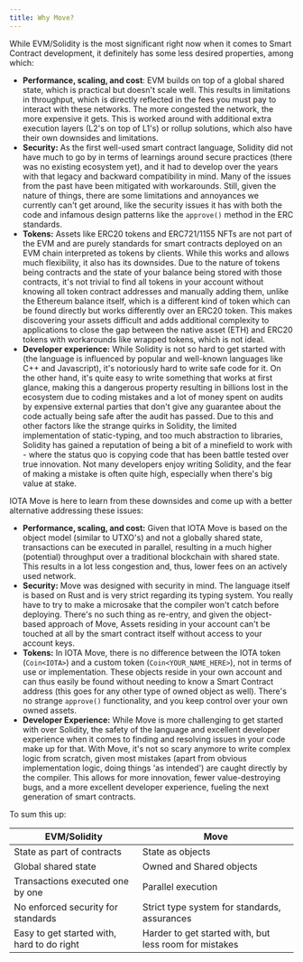 ```yaml
---
title: Why Move?
---
```


While EVM/Solidity is the most significant right now when it comes to Smart Contract development, it definitely has some less desired properties, among which:

 - **Performance, scaling, and cost**: EVM builds on top of a global shared state, which is practical but doesn't scale well. This results in limitations in throughput, which is directly reflected in the fees you must pay to interact with these networks. The more congested the network, the more expensive it gets. This is worked around with additional extra execution layers (L2's on top of L1's) or rollup solutions, which also have their own downsides and limitations.
 - **Security:** As the first well-used smart contract language, Solidity did not have much to go by in terms of learnings around secure practices (there was no existing ecosystem yet), and it had to develop over the years with that legacy and backward compatibility in mind. Many of the issues from the past have been mitigated with workarounds. Still, given the nature of things, there are some limitations and annoyances we currently can't get around, like the security issues it has with both the code and infamous design patterns like the `approve()` method in the ERC standards.
 - **Tokens:** Assets like ERC20 tokens and ERC721/1155 NFTs are not part of the EVM and are purely standards for smart contracts deployed on an EVM chain interpreted as tokens by clients. While this works and allows much flexibility, it also has its downsides. Due to the nature of tokens being contracts and the state of your balance being stored with those contracts, it's not trivial to find all tokens in your account without knowing all token contract addresses and manually adding them, unlike the Ethereum balance itself, which is a different kind of token which can be found directly but works differently over an ERC20 token. This makes discovering your assets difficult and adds additional complexity to applications to close the gap between the native asset (ETH) and ERC20 tokens with workarounds like wrapped tokens, which is not ideal.
 - **Developer experience:** While Solidity is not so hard to get started with (the language is influenced by popular and well-known languages like C++ and Javascript), it's notoriously hard to write safe code for it. On the other hand, it's quite easy to write something that works at first glance, making this a dangerous property resulting in billions lost in the ecosystem due to coding mistakes and a lot of money spent on audits by expensive external parties that don't give any guarantee about the code actually being safe after the audit has passed. Due to this and other factors like the strange quirks in Solidity, the limited implementation of static-typing, and too much abstraction to libraries, Solidity has gained a reputation of being a bit of a minefield to work with - where the status quo is copying code that has been battle tested over true innovation. Not many developers enjoy writing Solidity, and the fear of making a mistake is often quite high, especially when there's big value at stake. 

IOTA Move is here to learn from these downsides and come up with a better alternative addressing these issues:

* **Performance, scaling, and cost:** Given that IOTA Move is based on the object model (similar to UTXO's) and not a globally shared state, transactions can be executed in parallel, resulting in a much higher (potential) throughput over a traditional blockchain with shared state. This results in a lot less congestion and, thus, lower fees on an actively used network. 
* **Security:** Move was designed with security in mind. The language itself is based on Rust and is very strict regarding its typing system. You really have to try to make a microsake that the compiler won't catch before deploying. There's no such thing as re-entry, and given the object-based approach of Move, Assets residing in your account can't be touched at all by the smart contract itself without access to your account keys. 
* **Tokens:** In IOTA Move, there is no difference between the IOTA token (`Coin<IOTA>`) and a custom token (`Coin<YOUR_NAME_HERE>`), not in terms of use or implementation. These objects reside in your own account and can thus easily be found without needing to know a Smart Contract address (this goes for any other type of owned object as well). There's no strange `approve()` functionality, and you keep control over your own owned assets.
* **Developer Experience:** While Move is more challenging to get started with over Solidity, the safety of the language and excellent developer experience when it comes to finding and resolving issues in your code make up for that. With Move, it's not so scary anymore to write complex logic from scratch, given most mistakes (apart from obvious implementation logic, doing things 'as intended') are caught directly by the compiler. This allows for more innovation, fewer value-destroying bugs, and a more excellent developer experience, fueling the next generation of smart contracts.


To sum this up:

| EVM/Solidity                               | Move                                                   |
| ------------------------------------------ | ------------------------------------------------------ |
| State as part of contracts                 | State as objects                                       |
| Global shared state                        | Owned and Shared objects                               |
| Transactions executed one by one           | Parallel execution                                     |
| No enforced security for standards         | Strict type system for standards, assurances           |
| Easy to get started with, hard to do right | Harder to get started with, but less room for mistakes |

